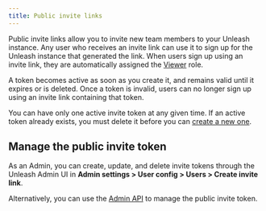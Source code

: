 ```yaml
---
title: Public invite links
---
```



<SearchPriority level="high" />

Public invite links allow you to invite new team members to your Unleash instance. Any user who receives an invite link can use it to sign up for the Unleash instance that generated the link. When users sign up using an invite link, they are automatically assigned the [Viewer](../reference/rbac.md#predefined-roles) role.

A token becomes active as soon as you create it, and remains valid until it expires or is deleted. Once a token is invalid, users can no longer sign up using an invite link containing that token.

You can have only one active invite token at any given time. If an active token already exists, you must delete it before you can [create a new one](#manage-the-public-invite-token).

## Manage the public invite token

As an Admin, you can create, update, and delete invite tokens through the Unleash Admin UI in **Admin settings > User config > Users > Create invite link**.

Alternatively, you can use the [Admin API](../reference/api/unleash/public-signup-tokens.tag.mdx) to manage the public invite token.